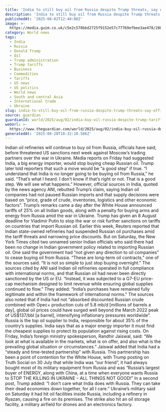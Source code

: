 ```yaml
---
title: 'India to still buy oil from Russia despite Trump threats, say officials'
description: 'India to still buy oil from Russia despite Trump threats, say officials'
publishedAt: '2025-08-02T12:48:08Z'
image: >-
  https://media.guim.co.uk/c5e2c578bbd2725f9152e57c77769efbee3ae478/280_0_3635_2908/500.jpg
category: World news
tags:
  - India
  - Russia
  - Donald Trump
  - Oil
  - Trump administration
  - Trump tariffs
  - Business
  - Commodities
  - Tariffs
  - US news
  - US politics
  - World news
  - South and central Asia
  - International trade
  - Ukraine
slug: india-to-still-buy-oil-from-russia-despite-trump-threats-say-officials
source: guardian
guardianId: world/2025/aug/02/india-buy-oil-russia-despite-trump-tariff-threats
webUrl: >-
  https://www.theguardian.com/world/2025/aug/02/india-buy-oil-russia-despite-trump-tariff-threats
generatedAt: '2025-08-28T18:32:10.586Z'
---
```

Indian oil refineries will continue to buy oil from Russia, officials have said, before threatened US sanctions next week against Moscow’s trading partners over the war in Ukraine. Media reports on Friday had suggested India, a big energy importer, would stop buying cheap Russian oil. Trump later told reporters that such a move would be “a good step” if true. “I understand that India is no longer going to be buying oil from Russia,” he said. “That’s what I heard. I don’t know if that’s right or not. That is a good step. We will see what happens.” However, official sources in India, quoted by the news agency ANI, rebutted Trump’s claim, saying Indian oil companies had not paused Russian imports and that supply decisions were based on “price, grade of crude, inventories, logistics and other economic factors”. Trump’s remarks came a day after the White House announced tariffs of 25% on all Indian goods, along with a penalty for buying arms and energy from Russia amid the war in Ukraine. Trump has given an 8 August deadline for Vladimir Putin to stop the war or risk further sanctions on tariffs on countries that import Russian oil. Earlier this week, Reuters reported that Indian state-owned refineries had suspended Russian oil purchases amid the tariff threats and narrowing price discounts. But on Saturday, the New York Times cited two unnamed senior Indian officials who said there had been no change in Indian government policy related to importing Russian oil. One said the government had “not given any direction to oil companies” to cease buying oil from Russia. “These are long-term oil contracts,” one of the sources said. “It is not so simple to just stop buying overnight.” The sources cited by ANI said Indian oil refineries operated in full compliance with international norms, and that Russian oil had never been directly sanctioned by the US or EU. “Instead, it was subjected to a G7-EU price-cap mechanism designed to limit revenue while ensuring global supplies continued to flow.” They added: “India’s purchases have remained fully legitimate and within the framework of international norms.” The sources also noted that if India had not “absorbed discounted Russian crude combined with Opec+ production cuts of 5.8 mb/d [millions of barrels a day], global oil prices could have surged well beyond the March 2022 peak of US$137/bbl [a barrel], intensifying inflationary pressures worldwide”. Russia is the top oil supplier to India, responsible for about 35% of the country’s supplies. India says that as a major energy importer it must find the cheapest supplies to protect its population against rising costs. On Friday, India’s foreign ministry spokesperson, Randhir Jaiswal, said: “We look at what is available in the markets, what is on offer, and also what is the prevailing global situation or circumstances.” Jaiswal added that India had a “steady and time-tested partnership” with Russia. This partnership has been a point of contention for the White House, with Trump posting on Truth Social on 30 July that while India was “our friend”, it had always bought most of its military equipment from Russia and was “Russia’s largest buyer of ENERGY, along with China, at a time when everyone wants Russia to STOP THE KILLING IN UKRAINE – ALL THINGS NOT GOOD!” In a second post, Trump added: “I don’t care what India does with Russia. They can take their dead economies down together, for all I care.” Ukraine’s military said on Saturday it had hit oil facilities inside Russia, including a refinery in Ryazan, causing a fire on its premises. The strike also hit an oil storage facility, a military airfield for drones and an electronics factory.
